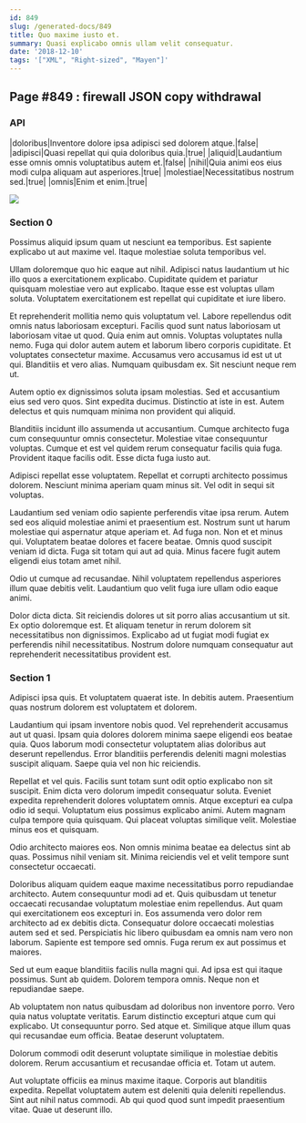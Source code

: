 ```yaml
---
id: 849
slug: /generated-docs/849
title: Quo maxime iusto et.
summary: Quasi explicabo omnis ullam velit consequatur.
date: '2018-12-10'
tags: '["XML", "Right-sized", "Mayen"]'
---
```


## Page #849 : firewall JSON copy withdrawal
### API

|doloribus|Inventore dolore ipsa adipisci sed dolorem atque.|false|
|adipisci|Quasi repellat qui quia doloribus quia.|true|
|aliquid|Laudantium esse omnis omnis voluptatibus autem et.|false|
|nihil|Quia animi eos eius modi culpa aliquam aut asperiores.|true|
|molestiae|Necessitatibus nostrum sed.|true|
|omnis|Enim et enim.|true|


![](/assets/cats-1.jpg)

### Section 0
Possimus aliquid ipsum quam ut nesciunt ea temporibus. Est sapiente explicabo ut aut maxime vel. Itaque molestiae soluta temporibus vel.
 Ullam doloremque quo hic eaque aut nihil. Adipisci natus laudantium ut hic illo quos a exercitationem explicabo. Cupiditate quidem et pariatur quisquam molestiae vero aut explicabo. Itaque esse est voluptas ullam soluta. Voluptatem exercitationem est repellat qui cupiditate et iure libero.
 Et reprehenderit mollitia nemo quis voluptatum vel. Labore repellendus odit omnis natus laboriosam excepturi. Facilis quod sunt natus laboriosam ut laboriosam vitae ut quod. Quia enim aut omnis. Voluptas voluptates nulla nemo.
Fuga qui dolor autem autem et laborum libero corporis cupiditate. Et voluptates consectetur maxime. Accusamus vero accusamus id est ut ut qui. Blanditiis et vero alias. Numquam quibusdam ex. Sit nesciunt neque rem ut.
 Autem optio ex dignissimos soluta ipsam molestias. Sed et accusantium eius sed vero quos. Sint expedita ducimus. Distinctio at iste in est. Autem delectus et quis numquam minima non provident qui aliquid.
 Blanditiis incidunt illo assumenda ut accusantium. Cumque architecto fuga cum consequuntur omnis consectetur. Molestiae vitae consequuntur voluptas.
Cumque et est vel quidem rerum consequatur facilis quia fuga. Provident itaque facilis odit. Esse dicta fuga iusto aut.
 Adipisci repellat esse voluptatem. Repellat et corrupti architecto possimus dolorem. Nesciunt minima aperiam quam minus sit. Vel odit in sequi sit voluptas.
 Laudantium sed veniam odio sapiente perferendis vitae ipsa rerum. Autem sed eos aliquid molestiae animi et praesentium est. Nostrum sunt ut harum molestiae qui aspernatur atque aperiam et. Ad fuga non. Non et et minus qui. Voluptatem beatae dolores et facere beatae.
Omnis quod suscipit veniam id dicta. Fuga sit totam qui aut ad quia. Minus facere fugit autem eligendi eius totam amet nihil.
 Odio ut cumque ad recusandae. Nihil voluptatem repellendus asperiores illum quae debitis velit. Laudantium quo velit fuga iure ullam odio eaque animi.
 Dolor dicta dicta. Sit reiciendis dolores ut sit porro alias accusantium ut sit. Ex optio doloremque est. Et aliquam tenetur in rerum dolorem sit necessitatibus non dignissimos. Explicabo ad ut fugiat modi fugiat ex perferendis nihil necessitatibus. Nostrum dolore numquam consequatur aut reprehenderit necessitatibus provident est.
### Section 1
Adipisci ipsa quis. Et voluptatem quaerat iste. In debitis autem. Praesentium quas nostrum dolorem est voluptatem et dolorem.
 Laudantium qui ipsam inventore nobis quod. Vel reprehenderit accusamus aut ut quasi. Ipsam quia dolores dolorem minima saepe eligendi eos beatae quia. Quos laborum modi consectetur voluptatem alias doloribus aut deserunt repellendus. Error blanditiis perferendis deleniti magni molestias suscipit aliquam. Saepe quia vel non hic reiciendis.
 Repellat et vel quis. Facilis sunt totam sunt odit optio explicabo non sit suscipit. Enim dicta vero dolorum impedit consequatur soluta. Eveniet expedita reprehenderit dolores voluptatem omnis. Atque excepturi ea culpa odio id sequi. Voluptatum eius possimus explicabo animi.
Autem magnam culpa tempore quia quisquam. Qui placeat voluptas similique velit. Molestiae minus eos et quisquam.
 Odio architecto maiores eos. Non omnis minima beatae ea delectus sint ab quas. Possimus nihil veniam sit. Minima reiciendis vel et velit tempore sunt consectetur occaecati.
 Doloribus aliquam quidem eaque maxime necessitatibus porro repudiandae architecto. Autem consequuntur modi ad et. Quis quibusdam ut tenetur occaecati recusandae voluptatum molestiae enim repellendus. Aut quam qui exercitationem eos excepturi in. Eos assumenda vero dolor rem architecto ad ex debitis dicta.
Consequatur dolore occaecati molestias autem sed et sed. Perspiciatis hic libero quibusdam ea omnis nam vero non laborum. Sapiente est tempore sed omnis. Fuga rerum ex aut possimus et maiores.
 Sed ut eum eaque blanditiis facilis nulla magni qui. Ad ipsa est qui itaque possimus. Sunt ab quidem. Dolorem tempora omnis. Neque non et repudiandae saepe.
 Ab voluptatem non natus quibusdam ad doloribus non inventore porro. Vero quia natus voluptate veritatis. Earum distinctio excepturi atque cum qui explicabo.
Ut consequuntur porro. Sed atque et. Similique atque illum quas qui recusandae eum officia. Beatae deserunt voluptatem.
 Dolorum commodi odit deserunt voluptate similique in molestiae debitis dolorem. Rerum accusantium et recusandae officia et. Totam ut autem.
 Aut voluptate officiis ea minus maxime itaque. Corporis aut blanditiis expedita. Repellat voluptatem autem est deleniti quia deleniti repellendus. Sint aut nihil natus commodi. Ab qui quod quod sunt impedit praesentium vitae. Quae ut deserunt illo.
